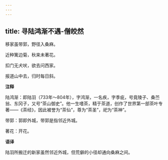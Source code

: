 ```yaml
---
---
---
```

title: 寻陆鸿渐不遇-僧皎然
---

移家虽带郭，野径入桑麻。

近种篱边菊，秋来未著花。

扣门无犬吠，欲去问西家。

报道山中去，归时每日斜。

**注释**

陆鸿渐：即陆羽（733年～804年），字鸿渐，一名疾，字季疵，号竟陵子、桑苎翁、东冈子，又号“茶山御史”。他一生嗜茶，精于茶道，创作了世界第一部茶叶专著——《茶经》，因此被誉为“茶仙”，尊为“茶圣”，祀为“茶神”。

带郭：郭即外城，带郭是指邻近外城。

著花：开花。

**语译**

陆羽所搬迁的新家虽然邻近外城，但荒僻的小径却通向桑麻之间。
